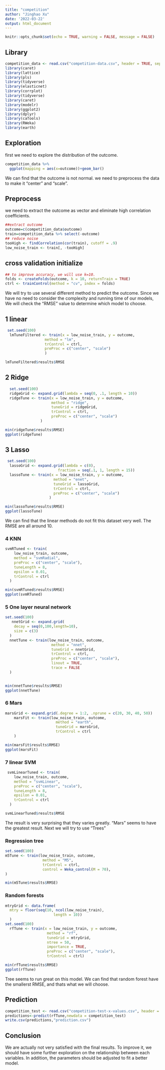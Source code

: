 ```yaml
---
title: "competition"
author: "Jinghao Xu"
date: '2022-03-22'
output: html_document
---
```


```r
knitr::opts_chunk$set(echo = TRUE, warning = FALSE, message = FALSE)
```

## Library

```r
competition_data <- read.csv("competition-data.csv", header = TRUE, sep = "," )
library(caret)
library(lattice)
library(pls)
library(tidyverse)
library(elasticnet)
library(corrplot)
library(tidyverse)
library(caret)
library(modelr)
library(ggplot2)
library(dplyr)
library(caTools)
library(RWeka)
library(earth)
```

## Exploration

first we need to explore the distribution of the outcome.

```r
competition_data %>%
  ggplot(mapping = aes(x=outcome))+geom_bar()
```
We can find that the outcome is not normal. we need to preprocess the data to make it "center" and "scale".

## Preprocess

we need to extract the outcome as vector and eliminate high correlation coefficients.  

```r
##extract outcome
outcome=c(competition_data$outcome)
train=competition_data %>% select(-outcome)
## reduce noise
tooHigh <- findCorrelation(cor(train), cutoff = .9)
low_noise_train <- train[, -tooHigh]
```

## cross validation initialize

```r
## to improve accuracy, we will use k=10.
folds <- createFolds(outcome, k = 10, returnTrain = TRUE)
ctrl <- trainControl(method = "cv", index = folds)
```


We will try to use several different method to predict the outcome. Since we have no need to consider the complexity and running time of our models, We will check the "RMSE" value to determine which model to choose.

## 1 linear
```r
 set.seed(100)
  lmTuneFiltered <- train(x = low_noise_train, y = outcome,
                  method = "lm",
                  trControl = ctrl,
                  preProc = c("center", "scale")
                  )

```

```r
lmTuneFiltered$results$RMSE
```

## 2 Ridge
```r
  set.seed(100)
  ridgeGrid <- expand.grid(lambda = seq(0, .1, length = 10))
  ridgeTune <- train(x = low_noise_train, y = outcome,
                     method = "ridge",
                     tuneGrid = ridgeGrid,
                     trControl = ctrl,
                     preProc = c("center", "scale")
                )
```

```r
min(ridgeTune$results$RMSE)
ggplot(ridgeTune)
```
## 3 Lasso
```r
 set.seed(100)
  lassoGrid <- expand.grid(lambda = c(0), 
                        fraction = seq(.1, 1, length = 15))
  lassoTune <- train(x = low_noise_train, y = outcome,
                      method = "enet",
                      tuneGrid = lassoGrid,
                      trControl = ctrl,
                      preProc = c("center", "scale")
                    )
```

```r
min(lassoTune$results$RMSE)
ggplot(lassoTune)
```
We can find that the linear methods do not fit this dataset very well. The RMSE are all around 10.

### 4 KNN

```r
svmRTuned <- train(
    low_noise_train, outcome, 
    method = "svmRadial",
    preProc = c("center", "scale"),
    tuneLength = 8,
    epsilon = 0.01,
    trControl = ctrl
  )
```

```r
min(svmRTuned$results$RMSE)
ggplot(svmRTuned)
```
### 5 One layer neural network 
```r
set.seed(100)
   nnetGrid <- expand.grid(
    decay = seq(0,100,length=10), 
    size = c(3) 
  )  
  nnetTune <- train(low_noise_train, outcome,
                     method = "nnet",
                     tuneGrid = nnetGrid,
                     trControl = ctrl,
                     preProc = c("center", "scale"),
                     linout = TRUE, 
                     trace = FALSE
  )
  
```

```r
min(nnetTune$results$RMSE)
ggplot(nnetTune)
```

### 6 Mars
```r
marsGrid <- expand.grid(.degree = 1:2, .nprune = c(20, 30, 40, 50))
    marsFit <- train(low_noise_train, outcome,
                       method = "earth",
                       tuneGrid = marsGrid,
                       trControl = ctrl
    )
```

```r
min(marsFit$results$RMSE)
ggplot(marsFit)

```


### 7 linear SVM
```r
 svmLinearTuned <- train(
    low_noise_train, outcome, 
    method = "svmLinear",
    preProc = c("center", "scale"),
    tuneLength = 8,
    epsilon = 0.01,
    trControl = ctrl
  )
```

```r
svmLinearTuned$results$RMSE
```
The result is very surprising that they varies greatly. "Mars" seems to have the greatest result. Next we will try to use  "Trees"

### Regression tree

```r
set.seed(100)
m5Tune <- train(low_noise_train, outcome,
                 method = "M5",
                 trControl = ctrl,
                 control = Weka_control(M = 70),
)
```

```r
min(m5Tune$results$RMSE)
```

### Random forests

```r
mtryGrid <- data.frame(
  mtry = floor(seq(10, ncol(low_noise_train), 
                      length = 10))
  )
set.seed(100)
  rfTune <- train(x = low_noise_train, y = outcome,
                   method = "rf",
                   tuneGrid = mtryGrid,
                   ntree = 50,
                   importance = TRUE,
                   preProc = c("center", "scale"),
                   trControl = ctrl)
```

```r
min(rfTune$results$RMSE)
ggplot(rfTune)
```

Tree seems to run great on this model. We can find that random forest have the smallerst RMSE, and thats what we will choose.


## Prediction

```r
competition_test <- read.csv("competition-test-x-values.csv", header = TRUE, sep = "," )
predictions<-predict(rfTune,newdata = competition_test)
write.csv(predictions,"prediction.csv")
```

## Conclusion

We are actually not very satisfied with the final results. To improve it, we should have some further exploration on the relationship between each variables. In addition, the parameters should be adjusted to fit a better model.


